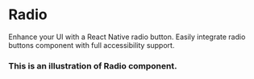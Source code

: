 
# Radio

Enhance your UI with a React Native radio button. Easily integrate radio buttons component with full accessibility support.

### This is an illustration of Radio component.
<!-- Failed to load CodePreviewer for Example:1 -->